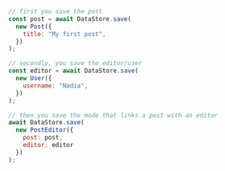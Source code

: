 ```js
// first you save the post
const post = await DataStore.save(
  new Post({
    title: "My first post",
  })
);

// secondly, you save the editor/user
const editor = await DataStore.save(
  new User({
    username: "Nadia",
  })
);

// then you save the mode that links a post with an editor
await DataStore.save(
  new PostEditor({
    post: post,
    editor: editor
  })
);
```
